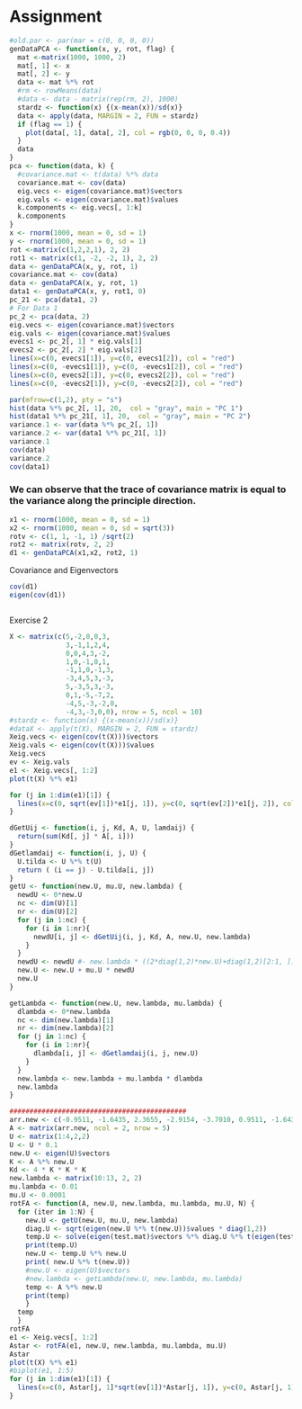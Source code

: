 Assignment
========================================================

```r
#old.par <- par(mar = c(0, 0, 0, 0))
genDataPCA <- function(x, y, rot, flag) {
  mat <-matrix(1000, 1000, 2)
  mat[, 1] <- x
  mat[, 2] <- y
  data <- mat %*% rot
  #rm <- rowMeans(data)
  #data <- data - matrix(rep(rm, 2), 1000)
  stardz <- function(x) {(x-mean(x))/sd(x)}
  data <- apply(data, MARGIN = 2, FUN = stardz)
  if (flag == 1) {
    plot(data[, 1], data[, 2], col = rgb(0, 0, 0, 0.4))
  }
  data
}
pca <- function(data, k) {
  #covariance.mat <- t(data) %*% data
  covariance.mat <- cov(data)
  eig.vecs <- eigen(covariance.mat)$vectors
  eig.vals <- eigen(covariance.mat)$values
  k.components <- eig.vecs[, 1:k]
  k.components
}
x <- rnorm(1000, mean = 0, sd = 1)
y <- rnorm(1000, mean = 0, sd = 1)
rot <-matrix(c(1,2,2,1), 2, 2)
rot1 <- matrix(c(1, -2, -2, 1), 2, 2)
data <- genDataPCA(x, y, rot, 1)
covariance.mat <- cov(data)
data <- genDataPCA(x, y, rot, 1)
data1 <- genDataPCA(x, y, rot1, 0)
pc_21 <- pca(data1, 2)
# For Data 1
pc_2 <- pca(data, 2)
eig.vecs <- eigen(covariance.mat)$vectors
eig.vals <- eigen(covariance.mat)$values
evecs1 <- pc_2[, 1] * eig.vals[1]
evecs2 <- pc_2[, 2] * eig.vals[2]
lines(x=c(0, evecs1[1]), y=c(0, evecs1[2]), col = "red")
lines(x=c(0, -evecs1[1]), y=c(0, -evecs1[2]), col = "red")
lines(x=c(0, evecs2[1]), y=c(0, evecs2[2]), col = "red")
lines(x=c(0, -evecs2[1]), y=c(0, -evecs2[2]), col = "red")
```



```r
par(mfrow=c(1,2), pty = "s")
hist(data %*% pc_2[, 1], 20,  col = "gray", main = "PC 1")
hist(data1 %*% pc_21[, 1], 20,  col = "gray", main = "PC 2")
variance.1 <- var(data %*% pc_2[, 1])
variance.2 <- var(data1 %*% pc_21[, 1])
variance.1
cov(data)
variance.2
cov(data1)
```

### We can observe that the trace of covariance matrix is equal to the variance along the principle direction.
```r
x1 <- rnorm(1000, mean = 0, sd = 1)
x2 <- rnorm(1000, mean = 0, sd = sqrt(3))
rotv <- c(1, 1, -1, 1) /sqrt(2)
rot2 <- matrix(rotv, 2, 2)
d1 <- genDataPCA(x1,x2, rot2, 1)
```

Covariance and Eigenvectors
```r
cov(d1)
eigen(cov(d1))
```


```r

```


Exercise 2

```r
X <- matrix(c(5,-2,0,0,3,
              3,-1,1,2,4,
              0,0,4,3,-2,
              1,0,-1,0,1,
              -1,1,0,-1,3,
              -3,4,5,3,-3,
              5,-3,5,3,-3,
              0,1,-5,-7,2,
              -4,5,-3,-2,0,
              -4,3,-3,0,0), nrow = 5, ncol = 10)
#stardz <- function(x) {(x-mean(x))/sd(x)}
#dataX <- apply(t(X), MARGIN = 2, FUN = stardz)
Xeig.vecs <- eigen(cov(t(X)))$vectors
Xeig.vals <- eigen(cov(t(X)))$values
Xeig.vecs
ev <- Xeig.vals
e1 <- Xeig.vecs[, 1:2]
plot(t(X) %*% e1)

for (j in 1:dim(e1)[1]) {
  lines(x=c(0, sqrt(ev[1])*e1[j, 1]), y=c(0, sqrt(ev[2])*e1[j, 2]), col = "red")
}
```



```r
dGetUij <- function(i, j, Kd, A, U, lamdaij) {
  return(sum(Kd[, j] * A[, i]))
}
dGetlamdaij <- function(i, j, U) {
  U.tilda <- U %*% t(U)
  return ( (i == j) - U.tilda[i, j])
}
getU <- function(new.U, mu.U, new.lambda) {
  newdU <- 0*new.U
  nc <- dim(U)[1]
  nr <- dim(U)[2]
  for (j in 1:nc) {
    for (i in 1:nr){
      newdU[i, j] <- dGetUij(i, j, Kd, A, new.U, new.lambda)
    }
  }
  newdU <- newdU #- new.lambda * ((2*diag(1,2)*new.U)+diag(1,2)[2:1, ])
  new.U <- new.U + mu.U * newdU
  new.U
}

getLambda <- function(new.U, new.lambda, mu.lambda) {
  dlambda <- 0*new.lambda
  nc <- dim(new.lambda)[1]
  nr <- dim(new.lambda)[2]
  for (j in 1:nc) {
    for (i in 1:nr){
      dlambda[i, j] <- dGetlamdaij(i, j, new.U)
    }
  }
  new.lambda <- new.lambda + mu.lambda * dlambda
  new.lambda
}

############################################
arr.new <- c(-0.9511, -1.6435, 2.3655, -2.9154, -3.7010, 0.9511, -1.6435, 2.3655, -2.9154, 3.7010)
A <- matrix(arr.new, ncol = 2, nrow = 5)
U <- matrix(1:4,2,2)
U <- U * 0.1
new.U <- eigen(U)$vectors
K <- A %*% new.U
Kd <- 4 * K * K * K
new.lambda <- matrix(10:13, 2, 2)
mu.lambda <- 0.01
mu.U <- 0.0001
rotFA <- function(A, new.U, new.lambda, mu.lambda, mu.U, N) {
  for (iter in 1:N) {
    new.U <- getU(new.U, mu.U, new.lambda)
    diag.U <- sqrt(eigen(new.U %*% t(new.U))$values * diag(1,2))
    temp.U <- solve(eigen(test.mat)$vectors %*% diag.U %*% t(eigen(test.mat)$vectors))
    print(temp.U)
    new.U <- temp.U %*% new.U
    print( new.U %*% t(new.U))
    #new.U <- eigen(U)$vectors
    #new.lambda <- getLambda(new.U, new.lambda, mu.lambda)
    temp <- A %*% new.U
    print(temp)
    }
  temp
  }
rotFA
e1 <- Xeig.vecs[, 1:2]
Astar <- rotFA(e1, new.U, new.lambda, mu.lambda, mu.U)
Astar
plot(t(X) %*% e1)
#biplot(e1, 1:5)
for (j in 1:dim(e1)[1]) {
  lines(x=c(0, Astar[j, 1]*sqrt(ev[1])*Astar[j, 1]), y=c(0, Astar[j, 1]*sqrt(ev[2])*Astar[j, 2]), col = "red")
}
```


